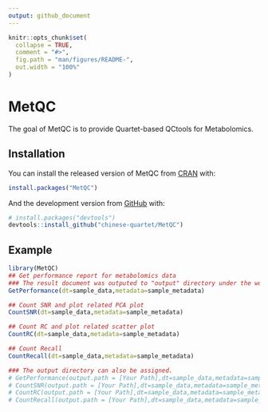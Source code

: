 ```yaml
---
output: github_document
---
```


<!-- README.md is generated from README.Rmd. Please edit that file -->

```r
knitr::opts_chunk$set(
  collapse = TRUE,
  comment = "#>",
  fig.path = "man/figures/README-",
  out.width = "100%"
)
```

# MetQC

<!-- badges: start -->
<!-- badges: end -->

The goal of MetQC is to provide Quartet-based QCtools for Metabolomics.

## Installation

You can install the released version of MetQC from [CRAN](https://CRAN.R-project.org) with:

``` r
install.packages("MetQC")
```

And the development version from [GitHub](https://github.com/) with:

``` r
# install.packages("devtools")
devtools::install_github("chinese-quartet/MetQC")
```
## Example


```r
library(MetQC)
## Get performance report for metabolomics data
### The result document was outputed to "output" directory under the working directory
GetPerformance(dt=sample_data,metadata=sample_metadata)

## Count SNR and plot related PCA plot
CountSNR(dt=sample_data,metadata=sample_metadata)

## Count RC and plot related scatter plot
CountRC(dt=sample_data,metadata=sample_metadata)

## Count Recall 
CountRecall(dt=sample_data,metadata=sample_metadata)

### The output directory can also be assigned.
# GetPerformance(output.path = [Your Path],dt=sample_data,metadata=sample_metadata)
# CountSNR(output.path = [Your Path],dt=sample_data,metadata=sample_metadata)
# CountRC(output.path = [Your Path],dt=sample_data,metadata=sample_metadata)
# CountRecall(output.path = [Your Path],dt=sample_data,metadata=sample_metadata)
```

